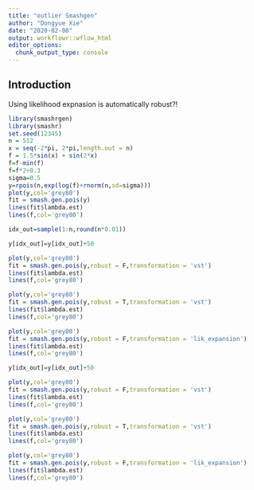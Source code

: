 ```yaml
---
title: "outlier Smashgen"
author: "Dongyue Xie"
date: "2020-02-08"
output: workflowr::wflow_html
editor_options:
  chunk_output_type: console
---
```


## Introduction

Using likelihood expnasion is automatically robust?!

```r
library(smashrgen)
library(smashr)
set.seed(12345)
n = 512
x = seq(-2*pi, 2*pi,length.out = n)
f = 1.5*sin(x) + sin(2*x)
f=f-min(f)
f=f*2+0.3
sigma=0.5
y=rpois(n,exp(log(f)+rnorm(n,sd=sigma)))
plot(y,col='grey80')
fit = smash.gen.pois(y)
lines(fit$lambda.est)
lines(f,col='grey80')

idx_out=sample(1:n,round(n*0.01))

y[idx_out]=y[idx_out]+50

plot(y,col='grey80')
fit = smash.gen.pois(y,robust = F,transformation = 'vst')
lines(fit$lambda.est)
lines(f,col='grey80')

plot(y,col='grey80')
fit = smash.gen.pois(y,robust = T,transformation = 'vst')
lines(fit$lambda.est)
lines(f,col='grey80')

plot(y,col='grey80')
fit = smash.gen.pois(y,robust = F,transformation = 'lik_expansion')
lines(fit$lambda.est)
lines(f,col='grey80')

y[idx_out]=y[idx_out]+50

plot(y,col='grey80')
fit = smash.gen.pois(y,robust = F,transformation = 'vst')
lines(fit$lambda.est)
lines(f,col='grey80')

plot(y,col='grey80')
fit = smash.gen.pois(y,robust = T,transformation = 'vst')
lines(fit$lambda.est)
lines(f,col='grey80')

plot(y,col='grey80')
fit = smash.gen.pois(y,robust = F,transformation = 'lik_expansion')
lines(fit$lambda.est)
lines(f,col='grey80')
```

